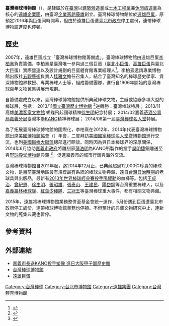 {{copyedit|time=2014-07-02T07:01:54+00:00}}
{{台北市未來建設}}
'''臺灣棒球博物館'''（{{lang-en|Taiwan Baseball Museum, TBM}}），是隸屬於在[[臺灣|臺灣]]以[[建築|建築營造業]]或[[土木工程|土木工程業]]兼[[休閒旅遊|休閒旅遊業]]為核心的[[遠雄企業團|遠雄企業團]]，由臺灣[[企業家|企業家]][[趙藤雄|趙藤雄]]創立。臺灣棒球博物館位於[[遠雄巨蛋|遠雄巨蛋]]，原預定2016年與巨蛋同時開幕，但由於遠雄巨蛋遭[[臺北市政府|臺北市政府]]停工處份，連帶棒球博物館進度也停頓。

==歷史==
2007年，遠雄巨蛋成立「臺灣棒球博物館籌備處」。臺灣棒球博物館由遠雄巨蛋[[李柏熹|李柏熹]]負責籌備，李柏熹是臺灣唯一參與過三個巨蛋（[[臺北小巨蛋|臺北小巨蛋]]、[[高雄巨蛋|高雄巨蛋]]與臺北大巨蛋）實際營運以及設計規劃的巨蛋體育館專業經理人<ref>{{Cite web |url=http://www.ycrc.com.tw/author.php?publisher=yangchih&search=JUU2JTlEJThFJUU2JTlGJThGJUU3JTg2JUI5 |title=多功能巨蛋體育館之營運管理實務 |access-date=2014-07-02 |archive-date=2018-07-14 |archive-url=https://web.archive.org/web/20180714110914/http://www.ycrc.com.tw/author.php?publisher=yangchih&search=JUU2JTlEJThFJUU2JTlGJThGJUU3JTg2JUI5 |dead-url=no }}</ref>。李柏熹邀請專業博物館出版社[[五觀藝術|五觀藝術]]負責人[[桂雅文|桂雅文]]擔任召集人，結合了臺灣知名的棒球歷史學家、資深博物館界教授、專業棒球人士等，組成籌備團隊，進行自1906年開始的臺灣棒球百年文物蒐集與展示規劃。

自籌備處成立以來，臺灣棒球博物館提供所典藏棒球文物，主辦或協辦多項大型的棒球展，包括：
2013/11[[國立臺灣歷史博物館|國立臺灣歷史博物館]] <ref>{{Cite web |url=http://twbsball.dils.tku.edu.tw/wiki/index.php/%E9%80%86%E8%BD%89%E5%8B%9D%EF%BC%9A%E8%87%BA%E7%81%A3%E6%A3%92%E7%90%83%E7%89%B9%E5%B1%95 |title=逆轉勝：臺灣棒球特展 |access-date=2014-07-02 |archive-date=2019-03-17 |archive-url=https://web.archive.org/web/20190317222445/http://twbsball.dils.tku.edu.tw/wiki/index.php/%E9%80%86%E8%BD%89%E5%8B%9D%EF%BC%9A%E8%87%BA%E7%81%A3%E6%A3%92%E7%90%83%E7%89%B9%E5%B1%95 |dead-url=no }}</ref>逆轉勝：臺灣棒球特展；
2013/11高雄[[美濃客家文物館|美濃客家文物館]] 蝴蝶飛起國球精神[[徐生明|徐生明]]紀念特展；
2014/02嘉義[[菸酒公賣局嘉義分局|菸酒公賣局嘉義分局]]臺灣本壘[[KANO|KANO]]精神棒球展；
2014/08第一屆[[臺灣棒球名人堂|臺灣棒球名人堂]]特展。

為了拓展臺灣棒球博物館的國際化，李柏熹在2012年、2014年代表臺灣棒球博物館出席[[美國博物館協會|美國博物館協會]]（{{lang-en|American Alliance of Museums, AAM}}）年會，二度拜訪[[美國國家棒球名人堂暨博物館|美國國家棒球名人堂暨博物館]]進行交流，也到[[美國職棒大聯盟|美國職棒大聯盟]]總部進行晤談。同時因為與日本棒球界的深厚關係，2014年6月協助[[嘉義市政府|嘉義市政府]]將雕刻家[[蒲浩明|蒲浩明]]為KANO所製作的投手[[吳明捷|吳明捷]]銅雕送至{{Link-ja|甲子園歷史館|甲子園歴史館}}與[[野球殿堂博物館|野球殿堂博物館]]典藏 <ref>{{Cite web |url=http://news.ltn.com.tw/news/life/breakingnews/1035202 |title=自由時報 2014-06-19 |access-date=2014-07-02 |archive-date=2018-12-03 |archive-url=https://web.archive.org/web/20181203163957/http://news.ltn.com.tw/news/life/breakingnews/1035202 |dead-url=no }}</ref>，促進嘉義市的城市行銷與海外交流。

臺灣棒球博物館自2011年起，迄2014年12月止，已典藏超過12,000件珍貴的棒球文物，是目前臺灣地區最有規模最有系統的棒球文物典藏，遠自[[台灣日治時期|台灣日治時期]]的老球具與出版品，最新有[[2013年世界棒球經典賽|2013年世界棒球經典賽]][[投手|投手]][[陽耀勳|陽耀勳]]的血褲等。包括[[王貞治|王貞治]]、[[曾紀恩|曾紀恩]]、[[徐生明|徐生明]]、[[張昭雄|張昭雄]]、[[張泰山|張泰山]]、[[王建民_(棒球選手)|王建民]]、[[陽岱鋼|陽岱鋼]]等台灣重要棒球人，以及[[嘉義農林棒球隊|嘉義農林棒球隊]]、[[紅葉少棒隊|紅葉少棒隊]]、[[三冠王_(棒球)|三冠王]]等臺灣棒球重大事件，都有相關文物典藏。

2015年，遠雄將棒球博物館業務整併至基金會統一運作，5月份遇到巨蛋遭臺北市政府停工處份，連帶棒球博物館業務也停頓。不但預計的典藏文物研究中止，連新文物的蒐集典藏也暫停。

== 參考資料 ==
{{Reflist}}

== 外部連結 ==
*[http://news.ltn.com.tw/news/life/breakingnews/1035202 嘉義市長送KANO投手塑像 進日大阪甲子園歷史館] {{Wayback|url=http://news.ltn.com.tw/news/life/breakingnews/1035202 |date=20181203163957 }}
*[http://www.baseballmuseum.org.tw 台灣棒球博物館]
*[https://web.archive.org/web/20170314044108/http://www.farglory.com.tw/ 遠雄巨蛋]

[[Category:台灣棒球|Category:台灣棒球]]
[[Category:台北市博物館|Category:台北市博物館]]
[[Category:遠雄集團|Category:遠雄集團]]
[[Category:台灣體育博物館|Category:台灣體育博物館]]